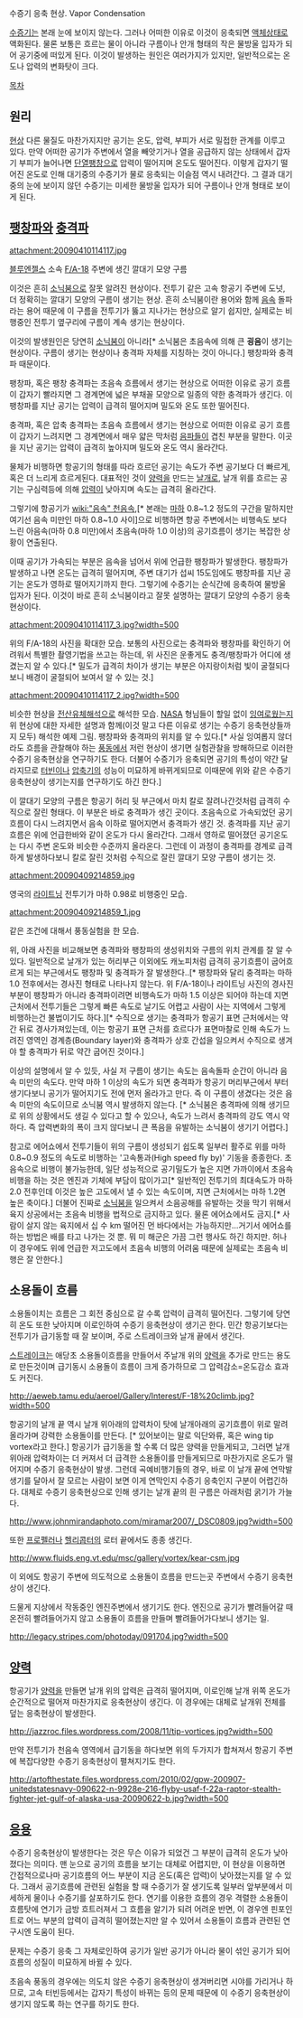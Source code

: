 수증기 응축 현상. Vapor Condensation 

[[수증기]]는 본래 눈에 보이지 않는다. 그러나 어떠한 이유로 이것이 응축되면 [[액체]]상태로 액화된다. 물론 보통은 흐르는 물이 아니라 구름이나 안개 형태의 작은 물방울 입자가 되어 공기중에 떠있게 된다. 이것이 발생하는 원인은 여러가지가 있지만, 일반적으로는 온도나 압력의 변화탓이 크다.

[[목차]]

== 원리 ==

[http://tvple.com/125017 현상]
다른 물질도 마찬가지지만 공기는 온도, 압력, 부피가 서로 밀접한 관계를 이루고 있다. 만약 어떠한 공기가 주변에서 열을 빼앗기거나 열을 공급하지 않는 상태에서 갑자기 부피가 늘어나면 [[단열팽창]]으로 압력이 떨어지며 온도도 떨어진다. 이렇게 갑자기 떨어진 온도로 인해 대기중의 수증기가 물로 응축되는 이슬점 역시 내려간다. 그 결과 대기중의 눈에 보이지 않던 수증기는 미세한 물방울 입자가 되어 구름이나 안개 형태로 보이게 된다.

== [[팽창파]]와 [[충격파]] ==

attachment:20090410114117.jpg

[[블루엔젤스]] 소속 [[F/A-18]] 주변에 생긴 깔대기 모양 구름

이것은 흔히 [[소닉붐]]으로 잘못 알려진 현상이다. 전투기 같은 고속 항공기 주변에 도넛, 더 정확히는 깔대기 모양의 구름이 생기는 현상. 흔히 소닉붐이란 용어와 함께 [[음속]] 돌파라는 용어 때문에 이 구름을 전투기가 뚫고 지나가는 현상으로 알기 쉽지만, 실제로는 비행중인 전투기 옆구리에 구름이 계속 생기는 현상이다.

이것의 발생원인은 당연히 [[소닉붐]]이 아니라[* 소닉붐은 초음속에 의해 큰 '''굉음'''이 생기는 현상이다. 구름이 생기는 현상이나 충격파 자체를 지칭하는 것이 아니다.] 팽창파와 충격파 때문이다. 

팽창파, 혹은 팽창 충격파는 초음속 흐름에서 생기는 현상으로 어떠한 이유로 공기 흐름이 갑자기 빨라지면 그 경계면에 넓은 부채꼴 모양으로 일종의 약한 충격파가 생긴다. 이 팽창파를 지난 공기는 압력이 급격히 떨어지며 밀도와 온도 또한 떨어진다.

충격파, 혹은 압축 충격파는 초음속 흐름에서 생기는 현상으로 어떠한 이유로 공기 흐름이 갑자기 느려지면 그 경계면에서 매우 얇은 막처럼 [[음파]]들이 겹친 부분을 말한다. 이곳을 지난 공기는 압력이 급격히 높아지며 밀도와 온도 역시 올라간다. 

물체가 비행하면 항공기의 형태를 따라 흐르던 공기는 속도가 주변 공기보다 더 빠르게, 혹은 더 느리게 흐르게된다. 대표적인 것이 [[양력]]을 만드는 [[날개]]로, 날개 위를 흐르는 공기는 구심력등에 의해 [[압력]]이 낮아지며 속도는 급격히 올라간다. 

그렇기에 항공기가 [[wiki:"음속" 천음속]],[* 본래는 [[마하]] 0.8~1.2 정도의 구간을 말하지만 여기선 음속 미만인 마하 0.8~1.0 사이]으로 비행하면 항공 주변에서는 비행속도 보다 느린 아음속(마하 0.8 미만)에서 초음속(마하 1.0 이상)의 공기흐름이 생기는 복잡한 상황이 연출된다.

이때 공기가 가속되는 부분은 음속을 넘어서 위에 언급한 팽창파가 발생한다. 팽창파가 발생하고 나면 온도는 급격히 떨어지며, 주변 대기가 섭씨 15도임에도 팽창파를 지난 공기는 온도가 영하로 떨어지기까지 한다. 그렇기에 수증기는 순식간에 응축하여 물방울 입자가 된다. 이것이 바로 흔히 소닉붐이라고 잘못 설명하는 깔대기 모양의 수증기 응축현상이다.

attachment:20090410114117_3.jpg?width=500

위의 F/A-18의 사진을 확대한 모습. 보통의 사진으로는 충격파와 팽창파를 확인하기 어려워서 특별한 촬영기법을 쓰고는 하는데, 위 사진은 운좋게도 충격/팽창파가 어디에 생겼는지 알 수 있다.[* 밀도가 급격히 차이가 생기는 부분은 아지랑이처럼 빛이 굴절되다보니 배경이 굴절되어 보여서 알 수 있는 것.]

attachment:20090410114117_2.jpg?width=500

비슷한 현상을 [[전산유체해석]]으로 해석한 모습. [[NASA]] 형님들이 할일 없이 [[잉여]]로웠는지 위 현상에 대한 자세한 설명과 함께(이것 말고 다른 이유로 생기는 수증기 응축현상들까지 모두) 해석한 예제 그림. 팽창파와 충격파의 위치를 알 수 있다.[* 사실 잉여롭지 않더라도 흐름을 관찰해야 하는 [[풍동]]에서 저런 현상이 생기면 실험관찰을 방해하므로 이러한 수증기 응축현상을 연구하기도 한다. 더불어 수증기가 응축되면 공기의 특성이 약간 달라지므로 [[터빈]]이나 [[압축기]]의 성능이 미묘하게 바뀌게되므로 이때문에 위와 같은 수증기 응축현상이 생기는지를 연구하기도 하긴 한다.]

이 깔대기 모양의 구름은 항공기 허리 뒷 부근에서 마치 칼로 잘려나간것처럼 급격히 수직으로 잘린 형태다. 이 부분은 바로 충격파가 생긴 곳이다. 초음속으로 가속되었던 공기흐름이 다시 느려지면서 음속 이하로 떨어지면서 충격파가 생긴 것. 충격파를 지난 공기흐름은 위에 언급한바와 같이 온도가 다시 올라간다. 그래서 영하로 떨어졌던 공기온도는 다시 주변 온도와 비슷한 수준까지 올라온다. 그런데 이 과정이 충격파를 경계로 급격하게 발생하다보니 칼로 잘린 것처럼 수직으로 잘린 깔대기 모양 구름이 생기는 것.

attachment:20090409214859.jpg

영국의 [[라이트닝]] 전투기가 마하 0.98로 비행중인 모습.

attachment:20090409214859_1.jpg

같은 조건에 대해서 풍동실험을 한 모습. 

위, 아래 사진을 비교해보면 충격파와 팽창파의 생성위치와 구름의 위치 관계를 잘 알 수 있다. 일반적으로 날개가 있는 허리부근 이외에도 캐노피처럼 급격히 공기흐름이 굽어흐르게 되는 부근에서도 팽창파 및 충격파가 잘 발생한다..[* 팽창파와 달리 충격파는 마하 1.0 전후에서는 경사진 형태로 나타나지 않는다. 위 F/A-18이나 라이트닝 사진의 경사진 부분이 팽창파가 아니라 충격파이려면 비행속도가 마하 1.5 이상은 되어야 하는데 지면 근처에서 전투기들은 그렇게 빠른 속도로 날기도 어렵고 사람이 사는 지역에서 그렇게 비행하는건 불법이기도 하다.][* 수직으로 생기는 충격파가 항공기 표면 근처에서는 약간 뒤로 경사가져있는데, 이는 항공기 표면 근처를 흐르다가 표면마찰로 인해 속도가 느려진 영역인 경계층(Boundary layer)와 충격파가 상호 간섭을 일으켜서 수직으로 생겨야 할 충격파가 뒤로 약간 굽어진 것이다.]

이상의 설명에서 알 수 있듯, 사실 저 구름이 생기는 속도는 음속돌파 순간이 아니라 음속 미만의 속도다. 만약 마하 1 이상의 속도가 되면 충격파가 항공기 머리부근에서 부터 생기다보니 공기가 떨어지기도 전에 먼저 올라가고 만다. 즉 이 구름이 생겼다는 것은 음속 미만의 속도이므로 소닉붐 역시 발생하지 않는다. [* 소닉붐은 충격파에 의해 생기므로 위의 상황에서도 생길 수 있다고 할 수 있으나, 속도가 느려서 충격파의 강도 역시 약하다. 즉 압력변화의 폭이 크지 않다보니 큰 폭음을 유발하는 소닉붐이 생기기 어렵다.]

참고로 에어쇼에서 전투기들이 위의 구름이 생성되기 쉽도록 일부러 활주로 위를 마하 0.8~0.9 정도의 속도로 비행하는 '고속통과(High speed fly by)' 기동을 종종한다. 초음속으로 비행이 불가능한데, 일단 성능적으로 공기밀도가 높은 지면 가까이에서 초음속 비행을 하는 것은 엔진과 기체에 부담이 많이가고[* 일반적인 전투기의 최대속도가 마하 2.0 전후인데 이것은 높은 고도에서 낼 수 있는 속도이며, 지면 근처에서는 마하 1.2면 높은 축이다.] 더불어 진짜로 [[소닉붐]]을 일으켜서 소음공해를 유발하는 것을 막기 위해서 육지 상공에서는 초음속 비행을 법적으로 금지하고 있다. 물론 에어쇼에서도 금지.[* 사람이 살지 않는 육지에서 십 수 km 떨어진 먼 바다에서는 가능하지만...거기서 에어쇼를 하는 방법은 배를 타고 나가는 것 뿐. 뭐 미 해군은 가끔 그런 행사도 하긴 하지만. 허나 이 경우에도 위에 언급한 저고도에서 초음속 비행의 어려움 때문에 실제로는 초음속 비행은 잘 안한다.]

== 소용돌이 흐름 ==

소용돌이치는 흐름은 그 회전 중심으로 갈 수록 압력이 급격히 떨어진다. 그렇기에 당연히 온도 또한 낮아지며 이로인하여 수증기 응축현상이 생기곤 한다. 민간 항공기보다는 전투기가 급기동할 때 잘 보이며, 주로 스트레이크와 날개 끝에서 생긴다.

[[스트레이크]]는 애당초 소용돌이흐름을 만들어서 주날개 위의 [[양력]]을 추가로 만드는 용도로 만든것이며 급기동시 소용돌이 흐름이 크게 증가하므로 그 압력감소=온도감소 효과도 커진다.

http://aeweb.tamu.edu/aeroel/Gallery/Interest/F-18%20climb.jpg?width=500


항공기의 날개 끝 역시 날개 위아래의 압력차이 탓에 날개아래의 공기흐름이 위로 말려 올라가며 강력한 소용돌이를 만든다. [* 있어보이는 말로 익단와류, 혹은 wing tip vortex라고 한다.] 항공기가 급기동을 할 수록 더 많은 양력을 만들게되고, 그러면 날개 위아래 압력차이는 더 커져서 더 급격한 소용돌이를 만들게되므로 마찬가지로 온도가 떨어지며 수증기 응축현상이 발생. 그런데 곡예비행기들의 경우, 바로 이 날개 끝에 연막발생기를 달아서 잘 모르는 사람이 보면 이게 연막인지 수증기 응축인지 구분이 어렵긴하다. 대체로 수증기 응축현상으로 인해 생기는 날개 끝의 흰 구름은 아래처럼 굵기가 가늘다.

http://www.johnmirandaphoto.com/miramar2007/_DSC0809.jpg?width=500



또한 [[프로펠러]]나 [[헬리콥터]]의 로터 끝에서도 종종 생긴다.

http://www.fluids.eng.vt.edu/msc/gallery/vortex/kear-csm.jpg

이 외에도 항공기 주변에 의도적으로 소용돌이 흐름을 만드는곳 주변에서 수증기 응축현상이 생긴다.

드물게 지상에서 작동중인 엔진주변에서 생기기도 한다. 엔진으로 공기가 빨려들어갈 때 온전히 빨려들어가지 않고 소용돌이 흐름을 만들며 빨려들어가다보니 생기는 일. 

http://legacy.stripes.com/photoday/091704.jpg?width=500

== [[양력]] ==

항공기가 [[양력]]을 만들면 날개 위의 압력은 급격히 떨어지며, 이로인해 날개 위쪽 온도가 순간적으로 떨어져 마찬가지로 응축현상이 생긴다. 이 경우에는 대체로 날개위 전체를 덮는 응축현상이 발생한다.

http://jazzroc.files.wordpress.com/2008/11/tip-vortices.jpg?width=500


만약 전투기가 천음속 영역에서 급기동을 하다보면 위의 두가지가 합쳐져서 항공기 주변에 복잡다양한 수증기 응축현상이 펼쳐지기도 한다.

http://artofthestate.files.wordpress.com/2010/02/gpw-200907-unitedstatesnavy-090622-n-9928e-216-flyby-usaf-f-22a-raptor-stealth-fighter-jet-gulf-of-alaska-usa-20090622-b.jpg?width=500

== [[응용]] ==

수증기 응축현상이 발생한다는 것은 무슨 이유가 되었건 그 부분이 급격히 온도가 낮아졌다는 의미다. 맨 눈으로 공기의 흐름을 보기는 대체로 어렵지만, 이 현상을 이용하면 간접적으로나마 공기흐름의 어느 부분이 지금 온도(혹은 압력)이 낮아졌는지를 알 수 있다. 그래서 공기흐름에 관련된 실험을 할 때 수증기가 잘 생기도록 일부러 앞부분에서 미세하게 물이나 수증기를 살포하기도 한다. 연기를 이용한 흐름의 경우 격렬한 소용돌이 흐름탓에 연기가 금방 흐트러져서 그 흐름을 알기가 되려 어려운 반면, 이 경우엔 핀포인트로 어느 부분의 압력이 급격히 떨어졌는지만 알 수 있어서 소용돌이 흐름과 관련된 연구시엔 도움이 된다.

문제는 수증기 응축 그 자체로인하여 공기가 일반 공기가 아니라 물이 섞인 공기가 되어 흐름의 성질이 미묘하게 바뀔 수 있다. 

초음속 풍동의 경우에는 의도치 않은 수증기 응축현상이 생겨버리면 시야를 가리거나 하므로, 고속 터빈등에서는 갑자기 특성이 바뀌는 등의 문제 때문에 이 수증기 응축현상이 생기지 않도록 하는 연구를 하기도 한다.
